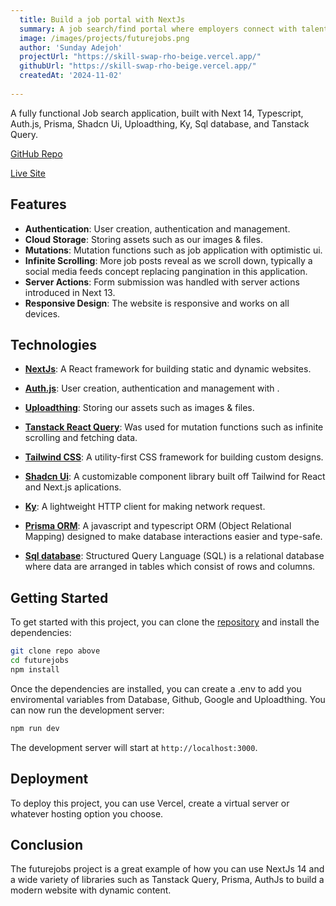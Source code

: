 ```yaml
---
  title: Build a job portal with NextJs
  summary: A job search/find portal where employers connect with talents.
  image: /images/projects/futurejobs.png
  author: 'Sunday Adejoh'
  projectUrl: "https://skill-swap-rho-beige.vercel.app/"
  githubUrl: "https://skill-swap-rho-beige.vercel.app/"
  createdAt: '2024-11-02'
  
---
```


A fully functional Job search application, built with Next 14, Typescript,
Auth.js, Prisma, Shadcn Ui, Uploadthing, Ky, Sql database, and Tanstack Query.

[GitHub Repo](https://github.com/AdejohOS/futurejobs)

[Live Site](https://futurejobs.vercel.app/)

## Features

- **Authentication**: User creation, authentication and management.
- **Cloud Storage**: Storing assets such as our images & files.
- **Mutations**: Mutation functions such as job application with optimistic ui.
- **Infinite Scrolling**: More job posts reveal as we scroll down, typically a
  social media feeds concept replacing pangination in this application.
- **Server Actions**: Form submission was handled with server actions introduced
  in Next 13.
- **Responsive Design**: The website is responsive and works on all devices.

## Technologies

- **[NextJs](https://nextjs.org/)**: A React framework for building static and
  dynamic websites.
- **[Auth.js](https://authjs.dev/)**: User creation, authentication and
  management with .
- **[Uploadthing](https://uploadthing.com/)**: Storing our assets such as images
  & files.

- **[Tanstack React Query](https://tanstack.com/query/latest)**: Was used for
  mutation functions such as infinite scrolling and fetching data.
- **[Tailwind CSS](https://tailwindcss.com/)**: A utility-first CSS framework
  for building custom designs.
- **[Shadcn Ui](https://tailwindcss.com/)**: A customizable component library
  built off Tailwind for React and Next.js aplications.
- **[Ky](https://www.npmjs.com/package/ky)**: A lightweight HTTP client for
  making network request.
- **[Prisma ORM](https://next-auth.js.org/v3/adapters/prisma)**: A javascript
  and typescript ORM (Object Relational Mapping) designed to make database
  interactions easier and type-safe.
- **[Sql database](https://aiven.io/)**: Structured Query Language (SQL) is a
  relational database where data are arranged in tables which consist of rows
  and columns.

## Getting Started

To get started with this project, you can clone the
[repository](https://github.com/AdejohOS/futurejobs) and install the
dependencies:

```bash
git clone repo above
cd futurejobs
npm install
```

Once the dependencies are installed, you can create a .env to add you
enviromental variables from Database, Github, Google and Uploadthing. You can
now run the development server:

```bash
npm run dev
```

The development server will start at `http://localhost:3000`.

## Deployment

To deploy this project, you can use Vercel, create a virtual server or whatever
hosting option you choose.

## Conclusion

The futurejobs project is a great example of how you can use NextJs 14 and a
wide variety of libraries such as Tanstack Query, Prisma, AuthJs to build a
modern website with dynamic content.

